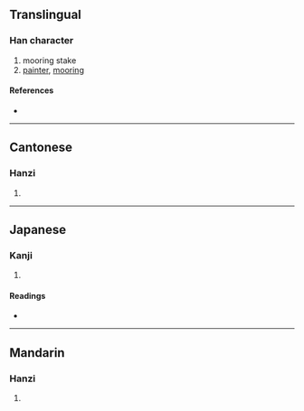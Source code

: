 {{character info/new}}
==Translingual==

===Han character===
{{Han char|rn=90|rad=爿|as=05|sn=9|four=27220|canj=VMMNR|ids=⿰爿可}}

# mooring stake
# [[painter]], [[mooring]]

====References====
* {{Han ref|kx=0691.190|dkj=19767|dj=1104.160|hdz=42374.080|uh=7241|ud=29249|bh=CFB7|bd=53175}}

----

==Cantonese==

===Hanzi===
{{yue-hanzi|jyut=|y=go1, o1}}

# {{defn|lang=yue|sort=爿05}}

----

==Japanese==

===Kanji===
{{ja-kanji|grade=|rs=爿05}}

# {{defn|lang=ja|sort=爿05}}

====Readings====
* {{ja-readings|on=[[か]] (ka)|kun=[[くい]] (kui)}}

----

==Mandarin==

===Hanzi===
{{cmn-hanzi|pin=[[gē]] ([[ge1]])|wg=ko<sup>1</sup>}}

# {{defn|lang=cmn|sort=爿05}}